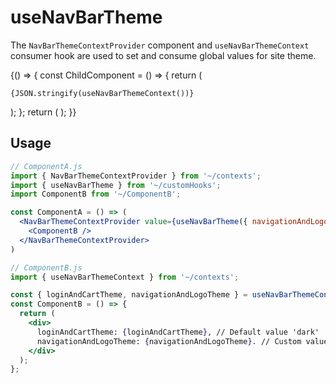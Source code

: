 
<Meta title="Contexts/NavBarThemeContext" component="NavBarThemeContextProvider" />

# useNavBarTheme

The `NavBarThemeContextProvider` component and `useNavBarThemeContext` consumer hook are used to set and consume global values for site theme.

<Canvas>
  <Story name="NavBarThemeContextProvider">
    {() => {
      const ChildComponent = () => {
        return (
          <pre><code>{JSON.stringify(useNavBarThemeContext())}</code></pre>
        );
      };
      return (
        <NavBarThemeContextProvider navigationAndLogoTheme="light">
          <ChildComponent />
        </NavBarThemeContextProvider>
      );
    }}
  </Story>
</Canvas>

## Usage

```jsx
// ComponentA.js
import { NavBarThemeContextProvider } from '~/contexts';
import { useNavBarTheme } from '~/customHooks';
import ComponentB from '~/ComponentB';

const ComponentA = () => (
  <NavBarThemeContextProvider value={useNavBarTheme({ navigationAndLogoTheme: 'light' })}>
    <ComponentB />
  </NavBarThemeContextProvider>
)

// ComponentB.js
import { useNavBarThemeContext } from '~/contexts';

const { loginAndCartTheme, navigationAndLogoTheme } = useNavBarThemeContext();
const ComponentB = () => {
  return (
    <div>
      loginAndCartTheme: {loginAndCartTheme}, // Default value 'dark'
      navigationAndLogoTheme: {navigationAndLogoTheme}. // Custom value 'light'
    </div>
  );
};
```
